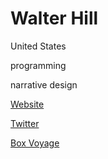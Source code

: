 # Walter Hill

<Location>

United States

</Location>

<Skills>

programming

narrative design

</Skills>

<Personal>

[Website](https://weneedrockets.com/)

[Twitter](https://twitter.com/walt_noDisney)

</Personal>



<Games>

[Box Voyage](https://store.steampowered.com/app/1286950/Box_Voyage/)

</Games>
